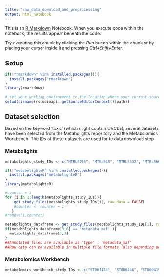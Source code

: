 ```yaml
---
title: "raw_data_download_and_preprocessing"
output: html_notebook
---
```


This is an [R Markdown](http://rmarkdown.rstudio.com) Notebook. When you execute code within the notebook, the results appear beneath the code. 

Try executing this chunk by clicking the *Run* button within the chunk or by placing your cursor inside it and pressing *Ctrl+Shift+Enter*.

## Setup

```r
if(!"rmarkdown" %in% installed.packages()){
  install.packages("rmarkdown")
}
library(rmarkdown)

# set your working environment to the location where your current source file is saved into.
setwd(dirname(rstudioapi::getSourceEditorContext()$path))
```


## Dataset selection

Based on the keyword 'toxic' (which might contain UVCBs), several datasets have been selected from the Metabolights repository and the Metabolomics Workbench.
The IDs of these datasets are used for te data download step

### Metabolights
```r
metabolights_study_IDs <- c("MTBLS275", "MTBLS48", "MTBLS532", "MTBLS602", "MTBLS596", "MTBLS360", "MTBLS1196", "MTBLS2878", "MTBLS2166", "MTBLS5772")

if(!"metabolighteR" %in% installed.packages()){
  install.packages("metabolighteR")
}
library(metabolighteR)

#counter = 1
for (i in 1:length(metabolights_study_IDs)){
    get_study_files(metabolights_study_IDs[i], raw_data = FALSE)
    #counter <- counter + 1
   }
#remove(i,counter)  

metabolights_dataframe <- get_study_files(metabolights_study_IDs[1], raw_data = FALSE)
if(metabolights_dataframe[3,6] == 'metadata_maf' ){
  metabolights_dataframe[3,3]
}
##Annotated files are available as 'type' : 'metadata_maf'
##Raw data can be available in multiple file formats (also depending on the analysis method NMR vs MS)

```

### Metabolomics Workbench

```r
metabolomics_workbench_study_IDs <- c("ST001428", "ST000446", "ST000415")
```

